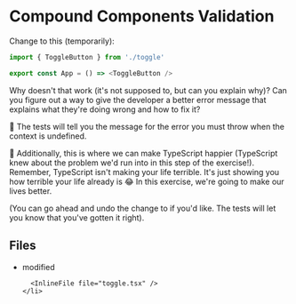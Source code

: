 # Compound Components Validation

Change <InlineFile file="app.tsx" /> to this (temporarily):

```javascript
import { ToggleButton } from './toggle'

export const App = () => <ToggleButton />
```

Why doesn't that work (it's not supposed to, but can you explain why)? Can you
figure out a way to give the developer a better error message that explains what
they're doing wrong and how to fix it?

🚨 The tests will tell you the message for the error you must throw when the
context is undefined.

🦺 Additionally, this is where we can make TypeScript happier (TypeScript knew
about the problem we'd run into in this step of the exercise!). Remember,
TypeScript isn't making your life terrible. It's just showing you how terrible
your life already is 😂 In this exercise, we're going to make our lives better.

(You can go ahead and undo the change to <InlineFile file="app.tsx" /> if you'd
like. The tests will let you know that you've gotten it right).

<section id="files" className="not-prose">
  <h2>Files</h2>

  <ul>
    <li data-state="modified">
      <span>modified</span>

      <InlineFile file="toggle.tsx" />
    </li>

  </ul>
</section>
